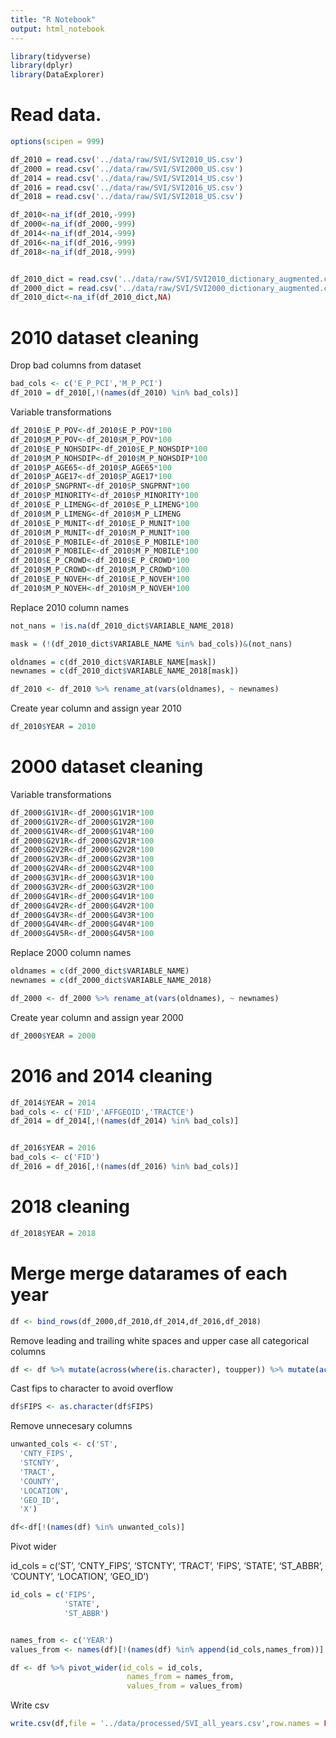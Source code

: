 ```yaml
---
title: "R Notebook"
output: html_notebook
---
```


```r
library(tidyverse)
library(dplyr)
library(DataExplorer)

```

# Read data.
```r
options(scipen = 999)

df_2010 = read.csv('../data/raw/SVI/SVI2010_US.csv')
df_2000 = read.csv('../data/raw/SVI/SVI2000_US.csv')
df_2014 = read.csv('../data/raw/SVI/SVI2014_US.csv')
df_2016 = read.csv('../data/raw/SVI/SVI2016_US.csv')
df_2018 = read.csv('../data/raw/SVI/SVI2018_US.csv')

df_2010<-na_if(df_2010,-999)
df_2000<-na_if(df_2000,-999)
df_2014<-na_if(df_2014,-999)
df_2016<-na_if(df_2016,-999)
df_2018<-na_if(df_2018,-999)


df_2010_dict = read.csv('../data/raw/SVI/SVI2010_dictionary_augmented.csv')
df_2000_dict = read.csv('../data/raw/SVI/SVI2000_dictionary_augmented.csv')
df_2010_dict<-na_if(df_2010_dict,NA)
```


# 2010 dataset cleaning

Drop bad columns from dataset
```r
bad_cols <- c('E_P_PCI','M_P_PCI')
df_2010 = df_2010[,!(names(df_2010) %in% bad_cols)]
```


Variable transformations
```r
df_2010$E_P_POV<-df_2010$E_P_POV*100
df_2010$M_P_POV<-df_2010$M_P_POV*100
df_2010$E_P_NOHSDIP<-df_2010$E_P_NOHSDIP*100
df_2010$M_P_NOHSDIP<-df_2010$M_P_NOHSDIP*100
df_2010$P_AGE65<-df_2010$P_AGE65*100
df_2010$P_AGE17<-df_2010$P_AGE17*100
df_2010$P_SNGPRNT<-df_2010$P_SNGPRNT*100
df_2010$P_MINORITY<-df_2010$P_MINORITY*100
df_2010$E_P_LIMENG<-df_2010$E_P_LIMENG*100
df_2010$M_P_LIMENG<-df_2010$M_P_LIMENG
df_2010$E_P_MUNIT<-df_2010$E_P_MUNIT*100
df_2010$M_P_MUNIT<-df_2010$M_P_MUNIT*100
df_2010$E_P_MOBILE<-df_2010$E_P_MOBILE*100
df_2010$M_P_MOBILE<-df_2010$M_P_MOBILE*100
df_2010$E_P_CROWD<-df_2010$E_P_CROWD*100
df_2010$M_P_CROWD<-df_2010$M_P_CROWD*100
df_2010$E_P_NOVEH<-df_2010$E_P_NOVEH*100
df_2010$M_P_NOVEH<-df_2010$M_P_NOVEH*100
```


Replace 2010 column names
```r
not_nans = !is.na(df_2010_dict$VARIABLE_NAME_2018)

mask = (!(df_2010_dict$VARIABLE_NAME %in% bad_cols))&(not_nans)

oldnames = c(df_2010_dict$VARIABLE_NAME[mask])
newnames = c(df_2010_dict$VARIABLE_NAME_2018[mask])

df_2010 <- df_2010 %>% rename_at(vars(oldnames), ~ newnames)
```

Create year column and assign year 2010
```r
df_2010$YEAR = 2010
```



# 2000 dataset cleaning


Variable transformations

```r
df_2000$G1V1R<-df_2000$G1V1R*100
df_2000$G1V2R<-df_2000$G1V2R*100
df_2000$G1V4R<-df_2000$G1V4R*100
df_2000$G2V1R<-df_2000$G2V1R*100
df_2000$G2V2R<-df_2000$G2V2R*100
df_2000$G2V3R<-df_2000$G2V3R*100
df_2000$G2V4R<-df_2000$G2V4R*100
df_2000$G3V1R<-df_2000$G3V1R*100
df_2000$G3V2R<-df_2000$G3V2R*100
df_2000$G4V1R<-df_2000$G4V1R*100
df_2000$G4V2R<-df_2000$G4V2R*100
df_2000$G4V3R<-df_2000$G4V3R*100
df_2000$G4V4R<-df_2000$G4V4R*100
df_2000$G4V5R<-df_2000$G4V5R*100
```

Replace 2000 column names
```r

oldnames = c(df_2000_dict$VARIABLE_NAME)
newnames = c(df_2000_dict$VARIABLE_NAME_2018)

df_2000 <- df_2000 %>% rename_at(vars(oldnames), ~ newnames)
```

Create year column and assign year 2000
```r
df_2000$YEAR = 2000
```


# 2016 and 2014 cleaning
```r
df_2014$YEAR = 2014
bad_cols <- c('FID','AFFGEOID','TRACTCE')
df_2014 = df_2014[,!(names(df_2014) %in% bad_cols)]


df_2016$YEAR = 2016
bad_cols <- c('FID')
df_2016 = df_2016[,!(names(df_2016) %in% bad_cols)]

```



# 2018 cleaning

```r
df_2018$YEAR = 2018
```


# Merge merge datarames of each year
```r
df <- bind_rows(df_2000,df_2010,df_2014,df_2016,df_2018)
```


Remove leading and trailing white spaces and upper case all categorical columns
```r
df <- df %>% mutate(across(where(is.character), toupper)) %>% mutate(across(where(is.character), str_trim))
```

Cast fips to character to avoid overflow
```r
df$FIPS <- as.character(df$FIPS)
```

Remove unnecesary columns
```r

unwanted_cols <- c('ST',
  'CNTY_FIPS',
  'STCNTY',
  'TRACT',
  'COUNTY',
  'LOCATION',
  'GEO_ID',
  'X')

df<-df[!(names(df) %in% unwanted_cols)]
```


Pivot wider

id_cols = c('ST',
            'CNTY_FIPS',
            'STCNTY',
            'TRACT',
            'FIPS',
            'STATE',
            'ST_ABBR',
            'COUNTY',
            'LOCATION',
            'GEO_ID')
```r



id_cols = c('FIPS',
            'STATE',
            'ST_ABBR')


names_from <- c('YEAR')
values_from <- names(df)[!(names(df) %in% append(id_cols,names_from))]

df <- df %>% pivot_wider(id_cols = id_cols,
                          names_from = names_from,
                          values_from = values_from)
```


Write csv
```r
write.csv(df,file = '../data/processed/SVI_all_years.csv',row.names = FALSE)
```
